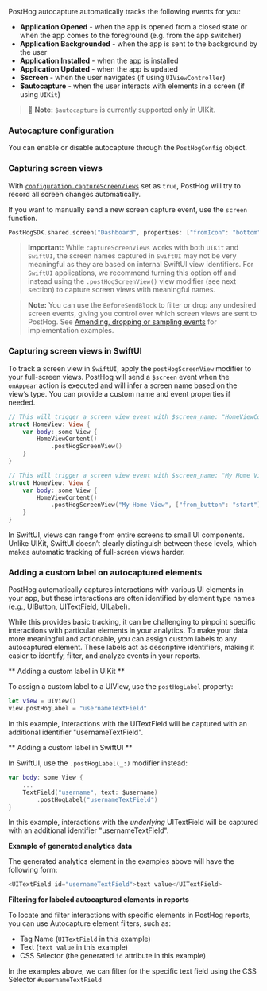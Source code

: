 
PostHog autocapture automatically tracks the following events for you:

-   **Application Opened** - when the app is opened from a closed state or when the app comes to the foreground (e.g. from the app switcher)
-   **Application Backgrounded** - when the app is sent to the background by the user
-   **Application Installed** - when the app is installed
-   **Application Updated** - when the app is updated
-   **$screen** - when the user navigates (if using `UIViewController`)
-   **$autocapture** - when the user interacts with elements in a screen (if using `UIKit`)

> 🚧 **Note:** `$autocapture` is currently supported only in UIKit.

### Autocapture configuration

You can enable or disable autocapture through the `PostHogConfig` object.

<AutocaptureConfig />

### Capturing screen views

With [`configuration.captureScreenViews`](/docs/libraries/ios#all-configuration-options) set as `true`, PostHog will try to record all screen changes automatically.

If you want to manually send a new screen capture event, use the `screen` function.

```swift
PostHogSDK.shared.screen("Dashboard", properties: ["fromIcon": "bottom"])
```

> **Important:** While `captureScreenViews` works with both `UIKit` and `SwiftUI`, the screen names captured in `SwiftUI` may not be very meaningful as they are based on internal SwiftUI view identifiers. For `SwiftUI` applications, we recommend turning this option off and instead using the `.postHogScreenView()` view modifier (see next section) to capture screen views with meaningful names.

> **Note:** You can use the `BeforeSendBlock` to filter or drop any undesired screen events, giving you control over which screen views are sent to PostHog. See [Amending, dropping or sampling events](/docs/libraries/ios#amending-dropping-or-sampling-events) for implementation examples.

### Capturing screen views in SwiftUI

To track a screen view in `SwiftUI`, apply the `postHogScreenView` modifier to your full-screen views. 
PostHog will send a `$screen` event when the `onAppear` action is executed and will infer a screen name based on the view’s type. You can provide a custom name and event properties if needed.

```swift file=HomeView.swift
// This will trigger a screen view event with $screen_name: "HomeViewContent"
struct HomeView: View {
    var body: some View {
        HomeViewContent()
            .postHogScreenView()
    }
}

// This will trigger a screen view event with $screen_name: "My Home View" and an additional event property from_button: "start"
struct HomeView: View {
    var body: some View {
        HomeViewContent()
            .postHogScreenView("My Home View", ["from_button": "start"])
    }
}
```

In SwiftUI, views can range from entire screens to small UI components. Unlike UIKit, SwiftUI doesn’t clearly distinguish between these levels, which makes automatic tracking of full-screen views harder.

### Adding a custom label on autocaptured elements

PostHog automatically captures interactions with various UI elements in your app, but these interactions are often identified by element type names (e.g., UIButton, UITextField, UILabel). 

While this provides basic tracking, it can be challenging to pinpoint specific interactions with particular elements in your analytics. To make your data more meaningful and actionable, you can assign custom labels to any autocaptured element. These labels act as descriptive identifiers, making it easier to identify, filter, and analyze events in your reports.

** Adding a custom label in UIKit **

To assign a custom label to a UIView, use the `postHogLabel` property:

```swift
let view = UIView()
view.postHogLabel = "usernameTextField"
```

In this example, interactions with the UITextField will be captured with an additional identifier "usernameTextField".

** Adding a custom label in SwiftUI **

In SwiftUI, use the `.postHogLabel(_:)` modifier instead:

```swift
var body: some View {
    ...
    TextField("username", text: $username)
        .postHogLabel("usernameTextField")
}
```

In this example, interactions with the _underlying_ UITextField will be captured with an additional identifier "usernameTextField".

**Example of generated analytics data**

The generated analytics element in the examples above will have the following form: 

```swift
<UITextField id="usernameTextField">text value</UITextField>
```

**Filtering for labeled autocaptured elements in reports**

To locate and filter interactions with specific elements in PostHog reports, you can use Autocapture element filters, such as:

- Tag Name (`UITextField` in this example)
- Text (`text value` in this example)
- CSS Selector (the generated `id` attribute in this example)

In the examples above, we can filter for the specific text field using the CSS Selector `#usernameTextField`